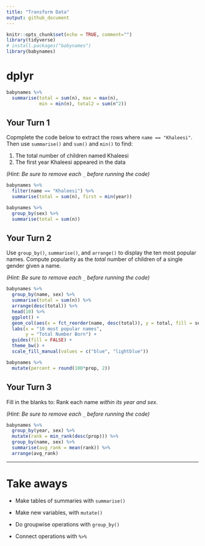 ```yaml
---
title: "Transform Data"
output: github_document
---
```



```r
knitr::opts_chunk$set(echo = TRUE, comment="")
library(tidyverse)
# install.packages("babynames")
library(babynames)
```


# dplyr
```r
babynames %>% 
  summarise(total = sum(n), max = max(n), 
            min = min(n), total2 = sum(n^2))
```


## Your Turn 1

Copmplete the code below to extract the rows where `name == "Khaleesi"`. Then use `summarise()` and `sum()` and `min()` to find:

1. The total number of children named Khaleesi
2. The first year Khaleesi appeared in the data

*(Hint: Be sure to remove each `_` before running the code)*

```r
babynames %>%  
  filter(name == "Khaleesi") %>% 
  summarise(total = sum(n), first = min(year))
```

```r
babynames %>% 
  group_by(sex) %>% 
  summarise(total = sum(n))
```

## Your Turn 2

Use `group_by()`, `summarise()`, and `arrange()` to display the ten most popular names. Compute popularity as the *total* number of children of a single gender given a name.

*(Hint: Be sure to remove each `_` before running the code)*

```r
babynames %>%
  group_by(name, sex) %>% 
  summarise(total = sum(n)) %>% 
  arrange(desc(total)) %>% 
  head(10) %>% 
  ggplot() +
  geom_col(aes(x = fct_reorder(name, desc(total)), y = total, fill = sex)) +
  labs(x = "10 most popular names", 
       y = "Total Number Born") +
  guides(fill = FALSE) +
  theme_bw() +
  scale_fill_manual(values = c("blue", "lightblue"))
```

```r
babynames %>% 
  mutate(percent = round(100*prop, 2))
```


## Your Turn 3

Fill in the blanks to: 
Rank each name _within its year and sex_. 

*(Hint: Be sure to remove each `_` before running the code)*

```r
babynames %>% 
  group_by(year, sex) %>% 
  mutate(rank = min_rank(desc(prop))) %>% 
  group_by(name, sex) %>% 
  summarise(avg_rank = mean(rank)) %>% 
  arrange(avg_rank)
```


***

# Take aways

* Make tables of summaries with `summarise()`  
* Make new variables, with `mutate()`  
* Do groupwise operations with `group_by()`

* Connect operations with `%>%`  

